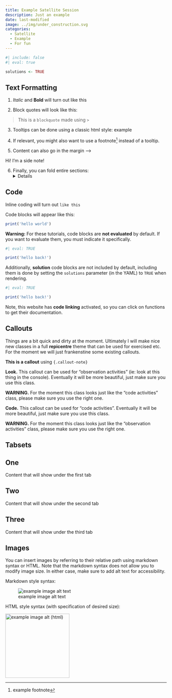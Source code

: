 ```yaml
---
title: Example Satellite Session
description: Just an example
date: last-modified
image: ../img/under_construction.svg
categories:
  - Satellite
  - Example
  - For fun
---
```


```r
#| include: false
#| eval: true

solutions <- TRUE
```

## Text Formatting

1. *Italic* and **Bold** will turn out like this

2. Block quotes will look like this:

> This is a `blockquote` made using `>` 

3. Tooltips can be done using a classic html style:
<span class='hoverinfo' data-toggle='tooltip' title='test'>example</span>

4. If relevant, you might also want to use a footnote^[example footnote] instead of a tooltip.

5. Content can also go in the margin -->

::: {.column-margin}

Hi! I'm a side note!

:::

6. Finally, you can fold entire sections:
<details>
  Surprise ! 
</details>


## Code
Inline coding will turn out `like this`

Code blocks will appear like this:
```r
print('hello world')
```

**Warning:** For these tutorials, code blocks are **not evaluated** by default. If you want to evaluate them, you must indicate it specifically.
```r
#| eval: TRUE

print('hello back!')
```

Additionally, **solution** code blocks are not included by default, including them is done by setting the `solutions` parameter (in the YAML) to `TRUE` when rendering.
```r
#| eval: TRUE

print('hello back!')
```

Note, this website has **code linking** activated, so you can click on functions to get their documentation.


## Callouts
Things are a bit quick and dirty at the moment. Ultimately I will make nice new classes in a full **repicentre** theme that can be used for exercised etc. For the moment we will just frankenstine some existing callouts.

::: {.callout-note}
**This is a callout** using `{.callout-note}`
:::

::: {.callout .callout-look}
**Look.** This callout can be used for "observation activities" (ie: look at this thing in the console). Eventually it will be more beautiful, just make sure you use this class. 

**WARNING.** For the moment this class looks just like the "code activities" class, please make sure you use the right one.
:::

::: {.callout .callout-code}
**Code.** This callout can be used for "code activities". Eventually it will be more beautiful, just make sure you use this class. 

**WARNING.** For the moment this class looks just like the "observation activities" class, please make sure you use the right one.
:::




## Tabsets
::: {.panel-tabset .nav-pills}

## One
Content that will show under the first tab

## Two
Content that will show under the second tab

## Three
Content that will show under the third tab
:::


## Images
You can insert images by referring to their relative path using markdown syntax or HTML. Note that the markdown syntax does not allow you to modify image size. In either case, make sure to add alt text for accessibility.

Markdown style syntax:

![example image alt text](../img/under_construction.svg)

HTML style syntax (with specification of desired size):

<img src='../img/under_construction.svg' alt='example image alt (html)' width='200'/>

